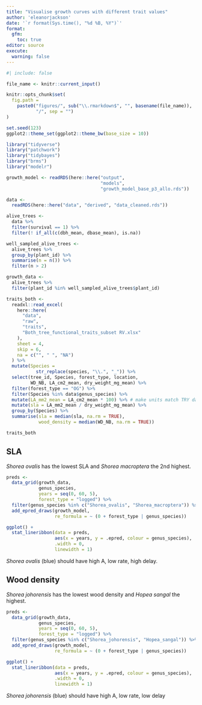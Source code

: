 ```yaml
---
title: "Visualise growth curves with different trait values"
author: 'eleanorjackson'
date: '`r format(Sys.time(), "%d %B, %Y")`' 
format: 
  gfm:
    toc: true
editor: source
execute:
  warning: false
---
```


```r
#| include: false

file_name <- knitr::current_input()

knitr::opts_chunk$set(
  fig.path =
    paste0("figures/", sub("\\.rmarkdown$", "", basename(file_name)), 
           "/", sep = "")
)

set.seed(123)
ggplot2::theme_set(ggplot2::theme_bw(base_size = 10))
```

```r
library("tidyverse")
library("patchwork")
library("tidybayes")
library("brms")
library("modelr")
```

```r
growth_model <- readRDS(here::here("output",
                                   "models",
                                   "growth_model_base_p3_allo.rds"))

data <-
  readRDS(here::here("data", "derived", "data_cleaned.rds"))

alive_trees <-
  data %>%
  filter(survival == 1) %>%
  filter(! if_all(c(dbh_mean, dbase_mean), is.na))

well_sampled_alive_trees <-
  alive_trees %>%
  group_by(plant_id) %>%
  summarise(n = n()) %>%
  filter(n > 2)

growth_data <-
  alive_trees %>%
  filter(plant_id %in% well_sampled_alive_trees$plant_id)
```

```r
traits_both <-
  readxl::read_excel(
    here::here(
      "data",
      "raw",
      "traits",
      "Both_tree_functional_traits_subset RV.xlsx"
    ),
    sheet = 4,
    skip = 6,
    na = c("", " ", "NA")
  ) %>%
  mutate(Species =
           str_replace(species, "\\.", "_")) %>%
  select(tree_id, Species, forest_type, location,
         WD_NB, LA_cm2_mean, dry_weight_mg_mean) %>%
  filter(forest_type == "OG") %>%
  filter(Species %in% data$genus_species) %>%
  mutate(LA_mm2_mean = LA_cm2_mean * 100) %>% # make units match TRY data
  mutate(sla = LA_mm2_mean / dry_weight_mg_mean) %>%
  group_by(Species) %>%
  summarise(sla = median(sla, na.rm = TRUE),
            wood_density = median(WD_NB, na.rm = TRUE))

traits_both
```

## SLA

_Shorea ovalis_ has the lowest SLA and _Shorea macroptera_ the 2nd highest.

```r
preds <- 
  data_grid(growth_data,
            genus_species,
            years = seq(0, 60, 5),
            forest_type = "logged") %>%
  filter(genus_species %in% c("Shorea_ovalis", "Shorea_macroptera")) %>% 
  add_epred_draws(growth_model,
                  re_formula = ~ (0 + forest_type | genus_species))

ggplot() +
  stat_lineribbon(data = preds,
                  aes(x = years, y = .epred, colour = genus_species),
                  .width = 0,
                  linewidth = 1) 
```

_Shorea ovalis_ (blue) should have high A, low rate, high delay.

## Wood density

_Shorea johorensis_ has the lowest wood density and _Hopea sangal_ the highest.

```r
preds <- 
  data_grid(growth_data,
            genus_species,
            years = seq(0, 60, 5),
            forest_type = "logged") %>%
  filter(genus_species %in% c("Shorea_johorensis", "Hopea_sangal")) %>% 
  add_epred_draws(growth_model,
                  re_formula = ~ (0 + forest_type | genus_species))

ggplot() +
  stat_lineribbon(data = preds,
                  aes(x = years, y = .epred, colour = genus_species),
                  .width = 0,
                  linewidth = 1) 
```

_Shorea johorensis_ (blue) should have high A, low rate, low delay
